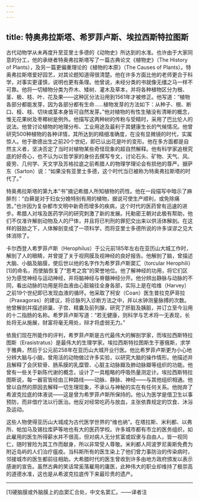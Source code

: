 ```yaml
---
---
---
```

title: 特奥弗拉斯塔、希罗菲卢斯、埃拉西斯特拉图斯
---




古代动物学从未再度升至亚里士多德的《动物史》所达到的水准。也许由于大家同意的分工，他的承继者特奥弗拉斯塔写了一篇古典论文《植物史》（The History of Plants），及另一篇更偏重理论的《植物的本原》（The Causes of Plants）。特奥弗拉斯塔爱好园艺，对其论题知道得很清楚。他在许多方面比他的老师更合于科学，对事实更谨慎，说明也更有条理。他曾说，未经分类的书就像无缰之马一样不可靠。他将一切植物分类为乔木、矮树、灌木及草本，并将各种植物区分为根、茎、极、枝、叶、花及果——这种区分法沿用到1561年才被修正。他写道：“植物各部分都能发芽，因为各部分都有生命……植物发芽的方法如下：从种子、根、断口、桠、枝、切块或茎本身皆可自然发芽。”他对植物的有性生殖没有清晰的概念，惟无花果树及枣椰树是例外。他描写这两种树的传粉与受精时，采用了巴比伦人的说法。他曾讨论植物的地理分布、工业用途及最利于其健康生长的气候情况。他曾研究500种植物的各种详情，其所达到的精细准确度，在没有显微镜的时代，实属惊人。他于歌德出生之前20个世纪，即已认出花是叶的变形。他在多方面都是自然主义者，坚决否定了当时对植物某些奇怪现象的超自然解释。他有科学家追根究底的好奇心，也不认为以哲学家的身份去撰写专文，讨论石头、矿物、天气、风、疲劳、几何学、天文学及苏格拉底之前希腊人的物理学理论会有损他的尊严。据萨东（Sarton）说：“如果没有亚里士多德，这个时代当已被称为特奥弗拉斯塔的时代了。”

特奥弗拉斯塔的第九本“书”摘记希腊人所知植物的药性。他在一段描写中暗示了麻醉剂：“白藓是对于妇女分娩特别有用的植物，据说可使生产顺利，或免除痛苦。”也许因为复杂都市文明中新奇而增多的疾病，这个时代的医药曾有迅速的进步。希腊人对埃及医药学问的研究刺激了新的发展。托勒密王朝对此极有帮助，他们不仅准许解剖动物及人的尸体，并且将已判刑的罪犯交出来以供活体解剖。在这样的鼓励之下，人体解剖变成了一项科学，而将亚里士多德所说的许多误谬之见大体消除了。

卡尔西登人希罗菲卢斯（Herophilus）于公元前185年左右在亚历山大城工作时，解剖了人的眼睛，并曾提了关于视网膜及视神经的良好报告。他解剖了脑，曾描述大脑、小脑及脑膜，使后世以他的名字作为希罗菲卢斯窦汇（torcular Herophili）[1]的命名，而使脑恢复了“思考之宫”的荣誉地位。他了解神经的功用，将它们区分为感觉神经与运动神经，并将脑神经与脊髓神经分开。他分辨出静脉与动脉的不同，看出动脉的功用是将血液由心脏输往全身各部，实际上是在哈维（Harvey）之前19个世纪即已发现血液的循环。他采取了柯安（Coan）医生普拉克萨哥拉（Praxagoras）的建议，将诊脉列入诊断方法之中，并以水钟测量脉搏的次数。他曾解剖并描述卵巢、子宫、精囊及前列腺，研究了肝脏及胰脏，并订立至今沿用的十二指肠的名称。希罗菲卢斯写道：“若无健康，则科学与艺术将一无表现，长处将无从施展，财富将毫无用处，辩才将虚弱无力。”

依我们现在所能作的评判，希罗菲卢斯是古代最伟大的解剖学家，而埃拉西斯特拉图斯（Erasistratus）是最伟大的生理学家。埃拉西斯特拉图斯生于塞俄斯，求学于雅典，然后于公元前258年在亚历山大城开业行医。他比希罗菲卢斯更为小心地分辨大脑与小脑，曾用活的动物做过许多实验，以研究大脑的操作情形。他描述并且解释了会厌软骨、肠系膜的乳糜管、心脏主动脉瓣及肺动脉瓣等组织的功能。他曾有一些关于新陈代谢的概念，设计了一具粗略的呼吸热量测定计。埃拉西斯特拉图斯说，每一器官皆经由三种路线——动脉、静脉、神经——与其他组织相通。他曾以自然的原因去解释一切生理现象，不承认与神秘的实在有任何关系。他抛弃了希波克拉底的体液说——这是曾为希罗菲卢斯所保持的。他认为医学是借卫生以事预防，而非借疗法以行医治。他反对经常吃药与放血，主张依靠规定的饮食、沐浴及运动。

这些人物使得亚历山大城成为古代医学世界的“维也纳”。在塔拉斯、米利都、以弗所、帕加马及锡拉库萨等地也有大的医药学校。许多城市都有市立的医务组织，如此雇用的医生所得薪水并不很高，但对病人无分贫富或奴隶与自由人，皆一视同仁，随时冒险为其工作而献身，所以非常受人尊敬。米利都人阿波罗尼奥斯免费为附近岛屿的人们治疗瘟疫。当科斯所有的医生染上了他们曾力事防治的传染病时，邻接城市的医生都前往相助。大希腊时代的医生曾收到许多由地方政府颁发以表示感谢的宣告。虽然古典的笑话常奚落雇用的庸医，此种伟大的职业却维持了极崇高的道德水准，这也是从希波克拉底传下来最珍贵的遗产。



* * *



[1]硬脑膜或外脑膜上的血窦汇合处，中文名窦汇。——译者注